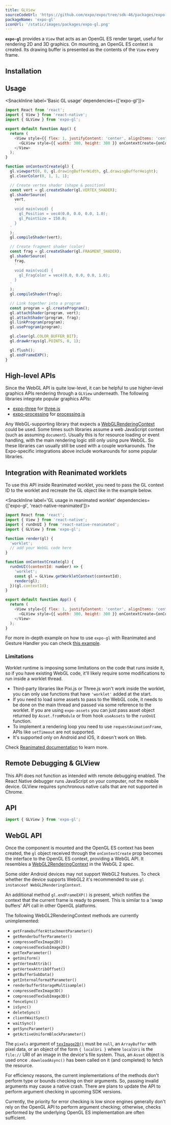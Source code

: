 ```yaml
---
title: GLView
sourceCodeUrl: 'https://github.com/expo/expo/tree/sdk-46/packages/expo-gl'
packageName: 'expo-gl'
iconUrl: '/static/images/packages/expo-gl.png'
---
```



**`expo-gl`** provides a `View` that acts as an OpenGL ES render target, useful for rendering 2D and 3D graphics. On mounting, an OpenGL ES context is created. Its drawing buffer is presented as the contents of the `View` every frame.

<PlatformsSection android emulator ios simulator web />

## Installation

<APIInstallSection />

## Usage

<SnackInline label='Basic GL usage' dependencies={['expo-gl']}>

```js
import React from 'react';
import { View } from 'react-native';
import { GLView } from 'expo-gl';

export default function App() {
  return (
    <View style={{ flex: 1, justifyContent: 'center', alignItems: 'center' }}>
      <GLView style={{ width: 300, height: 300 }} onContextCreate={onContextCreate} />
    </View>
  );
}

function onContextCreate(gl) {
  gl.viewport(0, 0, gl.drawingBufferWidth, gl.drawingBufferHeight);
  gl.clearColor(0, 1, 1, 1);

  // Create vertex shader (shape & position)
  const vert = gl.createShader(gl.VERTEX_SHADER);
  gl.shaderSource(
    vert,
    `
    void main(void) {
      gl_Position = vec4(0.0, 0.0, 0.0, 1.0);
      gl_PointSize = 150.0;
    }
  `
  );
  gl.compileShader(vert);

  // Create fragment shader (color)
  const frag = gl.createShader(gl.FRAGMENT_SHADER);
  gl.shaderSource(
    frag,
    `
    void main(void) {
      gl_FragColor = vec4(0.0, 0.0, 0.0, 1.0);
    }
  `
  );
  gl.compileShader(frag);

  // Link together into a program
  const program = gl.createProgram();
  gl.attachShader(program, vert);
  gl.attachShader(program, frag);
  gl.linkProgram(program);
  gl.useProgram(program);

  gl.clear(gl.COLOR_BUFFER_BIT);
  gl.drawArrays(gl.POINTS, 0, 1);

  gl.flush();
  gl.endFrameEXP();
}
```

</SnackInline>

## High-level APIs

Since the WebGL API is quite low-level, it can be helpful to use higher-level graphics APIs rendering through a `GLView` underneath. The following libraries integrate popular graphics APIs:

- [expo-three](https://github.com/expo/expo-three) for [three.js](https://threejs.org)
- [expo-processing](https://github.com/expo/expo-processing) for [processing.js](http://processingjs.org)

Any WebGL-supporting library that expects a [WebGLRenderingContext](https://www.khronos.org/registry/webgl/specs/latest/1.0/#5.14) could be used. Some times such libraries assume a web JavaScript context (such as assuming `document`). Usually this is for resource loading or event handling, with the main rendering logic still only using pure WebGL. So these libraries can usually still be used with a couple workarounds. The Expo-specific integrations above include workarounds for some popular libraries.

## Integration with Reanimated worklets

To use this API inside Reanimated worklet, you need to pass the GL context ID to the worklet and recreate the GL object like in the example below.

<SnackInline label='GL usage in reanimated worklet' dependencies={['expo-gl', 'react-native-reanimated']}>

```js
import React from 'react';
import { View } from 'react-native';
import { runOnUI } from 'react-native-reanimated';
import { GLView } from 'expo-gl';

function render(gl) {
  'worklet';
  // add your WebGL code here
}

function onContextCreate(gl) {
  runOnUI((contextId: number) => {
    'worklet';
    const gl = GLView.getWorkletContext(contextId);
    render(gl);
  })(gl.contextId);
}

export default function App() {
  return (
    <View style={{ flex: 1, justifyContent: 'center', alignItems: 'center' }}>
      <GLView style={{ width: 300, height: 300 }} onContextCreate={onContextCreate} />
    </View>
  );
}
```

</SnackInline>

For more in-depth example on how to use `expo-gl` with Reanimated and Gesture Handler you can check [this example](https://github.com/expo/expo/tree/main/apps/native-component-list/src/screens/GL/GLReanimatedExample.tsx).

### Limitations

Worklet runtime is imposing some limitations on the code that runs inside it, so if you have existing WebGL code, it'll likely require some modifications to run inside a worklet thread.

- Third-party libraries like Pixi.js or Three.js won't work inside the worklet, you can only use functions that have `'worklet'` added at the start.
- If you need to load some assets to pass to the WebGL code, it needs to be done on the main thread and passed via some reference to the worklet. If you are using `expo-assets` you can just pass asset object returned by `Asset.fromModule` or from hook `useAssets` to the `runOnUI` function.
- To implement a rendering loop you need to use `requestAnimationFrame`, APIs like `setTimeout` are not supported.
- It's supported only on Android and iOS, it doesn't work on Web.

Check [Reanimated documentation](https://docs.swmansion.com/react-native-reanimated/docs/fundamentals/worklets) to learn more.

## Remote Debugging & GLView

This API does not function as intended with remote debugging enabled. The React Native debugger runs JavaScript on your computer, not the mobile device. GLView requires synchronous native calls that are not supported in Chrome.

## API

```js
import { GLView } from 'expo-gl';
```

<APISection packageName="expo-gl" apiName="GLView" />

## WebGL API

Once the component is mounted and the OpenGL ES context has been created, the `gl` object received through the `onContextCreate` prop becomes the interface to the OpenGL ES context, providing a WebGL API. It resembles a [WebGL2RenderingContext](https://www.khronos.org/registry/webgl/specs/latest/2.0/#3.7) in the WebGL 2 spec.

Some older Android devices may not support WebGL2 features. To check whether the device supports WebGL2 it's recommended to use `gl instanceof WebGL2RenderingContext`.

An additional method `gl.endFrameEXP()` is present, which notifies the context that the current frame is ready to present. This is similar to a 'swap buffers' API call in other OpenGL platforms.

The following WebGL2RenderingContext methods are currently unimplemented:

- `getFramebufferAttachmentParameter()`
- `getRenderbufferParameter()`
- `compressedTexImage2D()`
- `compressedTexSubImage2D()`
- `getTexParameter()`
- `getUniform()`
- `getVertexAttrib()`
- `getVertexAttribOffset()`
- `getBufferSubData()`
- `getInternalformatParameter()`
- `renderbufferStorageMultisample()`
- `compressedTexImage3D()`
- `compressedTexSubImage3D()`
- `fenceSync()`
- `isSync()`
- `deleteSync()`
- `clientWaitSync()`
- `waitSync()`
- `getSyncParameter()`
- `getActiveUniformBlockParameter()`

The `pixels` argument of [`texImage2D()`](https://developer.mozilla.org/en-US/docs/Web/API/WebGLRenderingContext/texImage2D) must be `null`, an `ArrayBuffer` with pixel data, or an object of the form `{ localUri }` where `localUri` is the `file://` URI of an image in the device's file system. Thus, an `Asset` object is used once `.downloadAsync()` has been called on it (and completed) to fetch the resource.

For efficiency reasons, the current implementations of the methods don't perform type or bounds checking on their arguments. So, passing invalid arguments may cause a native crash. There are plans to update the API to perform argument checking in upcoming SDK versions.

Currently, the priority for error checking is low since engines generally don't rely on the OpenGL API to perform argument checking; otherwise, checks performed by the underlying OpenGL ES implementation are often sufficient.
